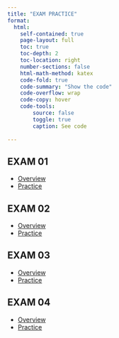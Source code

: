 ```yaml
---
title: "EXAM PRACTICE"
format:
  html:
    self-contained: true
    page-layout: full
    toc: true
    toc-depth: 2
    toc-location: right
    number-sections: false
    html-math-method: katex
    code-fold: true
    code-summary: "Show the code"
    code-overflow: wrap
    code-copy: hover
    code-tools:
        source: false
        toggle: true
        caption: See code
    
---
```


## EXAM 01
- [Overview](./exam01/overview.html)
- [Practice](./exam01/practice.html)


## EXAM 02
- [Overview](./exam02/overview.html)
- [Practice](./exam02/practice.html)

## EXAM 03

- [Overview](./exam03/overview.html)
- [Practice](./exam03/practice.html)

## EXAM 04

- [Overview](./exam04/overview.html)
- [Practice](./exam04/practice.html)

